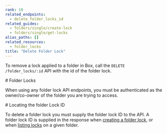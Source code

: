 ```yaml
---
rank: 10
related_endpoints:
  - delete_folder_locks_id
related_guides:
  - folders/single/create-lock
  - folders/single/get-locks
alias_paths: []
related_resources:
  - folder_locks
title: "Delete Folder Lock"
---
```

To remove a lock applied to a folder in Box, call the
`DELETE /folder_locks/:id` API with the id of the folder lock.

<Message type='notice'>
  # Folder Locks

  When using any folder lock API endpoints, you must be authenticated as the
  owner/co-owner of the folder you are trying to access.
</Message>

<Samples id='delete_folder_locks_id' />

<Message type='notice'>
  # Locating the folder Lock ID

  To delete a folder lock you must supply the folder lock ID to the API. A
  folder lock ID is supplied in the response when
  [creating a folder lock](g://folders/single/create-lock), or
  when [listing locks](g://folders/single/get-locks) on a given folder.
</Message>